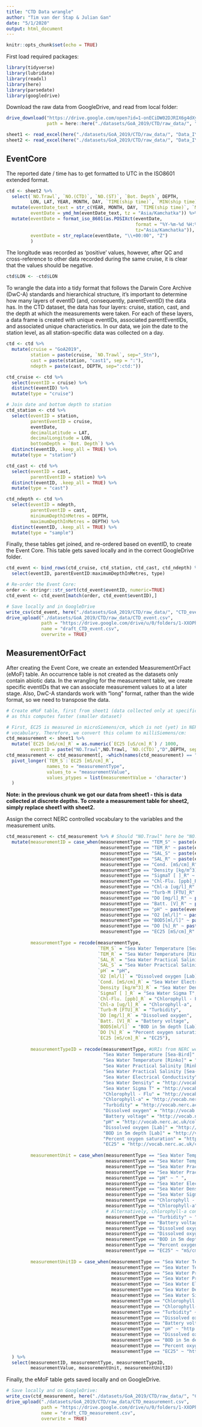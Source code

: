 ```yaml
---
title: "CTD Data wrangle"
author: "Tim van der Stap & Julian Gan"
date: "5/1/2020"
output: html_document
---
```


```r
knitr::opts_chunk$set(echo = TRUE)
```

First load required packages:
``` r
library(tidyverse)
library(lubridate)
library(readxl)
library(here)
library(parsedate)
library(googledrive)
```

Download the raw data from GoogleDrive, and read from local folder:
``` r
drive_download("https://drive.google.com/open?id=1-onECiDW02DJRIX6g4dXywtzLEqCGyce", 
               path = here::here("./datasets/GoA_2019/CTD/raw_data/", "Data_IYS_conbined_Final.xlsx"))

sheet1 <- read_excel(here("./datasets/GoA_2019/CTD/raw_data/", "Data_IYS_conbined_Final.xlsx"), sheet = "Sheet1")
sheet2 <- read_excel(here("./datasets/GoA_2019/CTD/raw_data/", "Data_IYS_conbined_Final.xlsx"), sheet = "Sheet2")
```

## EventCore 

The reported date / time has to get formatted to UTC in the ISO8601 extended format.

``` r
ctd <- sheet2 %>%
  select(`NO.Trawl`, `NO.(CTD)`, `NO.(ST)`, `Bot. Depth`, DEPTH, 
         LON, LAT, YEAR, MONTH, DAY, `TIME(ship time)`, `MIN(ship time)`) %>%
  mutate(eventDate_text = str_c(YEAR, MONTH, DAY, `TIME(ship time)`, `MIN(ship time)`, sep="-"),
         eventDate = ymd_hm(eventDate_text, tz = "Asia/Kamchatka")) %>%
  mutate(eventDate = format_iso_8601(as.POSIXct(eventDate,
                                                format = "%Y-%m-%d %H:%M%:S",
                                                tz="Asia/Kamchatka")),
         eventDate = str_replace(eventDate, "\\+00:00", "Z")
         )
```

The longitude was recorded as 'positive' values, however, after QC and cross-reference to other data recorded during the same cruise, it is clear that the values should be negative.

``` r
ctd$LON <- -ctd$LON
```

To wrangle the data into a tidy format that follows the Darwin Core Archive (DwC-A) standards and hierarchical structure, it's important to determine how many layers of eventID (and, consequently, parentEventID) the data has. In the CTD dataset, the data has four layers: cruise, station, cast, and the depth at which the  measurements were taken. For each of these layers, a data frame is created with unique eventIDs, associated parentEventIDs, and associated unique characteristics. In our data, we join the date to the station level, as all station-specific data was collected on a day. 

``` r
ctd <- ctd %>%
  mutate(cruise = "GoA2019",
         station = paste(cruise, `NO.Trawl`, sep="_Stn"),
         cast = paste(station, "cast1", sep = ":"),
         ndepth = paste(cast, DEPTH, sep=":ctd:"))

ctd_cruise <- ctd %>% 
  select(eventID = cruise) %>%
  distinct(eventID) %>%
  mutate(type = "cruise")

# Join date and bottom depth to station
ctd_station <- ctd %>%
  select(eventID = station,
         parentEventID = cruise,
         eventDate,
         decimalLatitude = LAT,
         decimalLongitude = LON,
         bottomDepth = `Bot. Depth`) %>% 
  distinct(eventID, .keep_all = TRUE) %>% 
  mutate(type = "station")

ctd_cast <- ctd %>% 
  select(eventID = cast,
         parentEventID = station) %>% 
  distinct(eventID, .keep_all = TRUE) %>% 
  mutate(type = "cast")

ctd_ndepth <- ctd %>% 
  select(eventID = ndepth,
         parentEventID = cast,
         minimumDepthInMetres = DEPTH,
         maximumDepthInMetres = DEPTH) %>% 
  distinct(eventID, .keep_all = TRUE) %>% 
  mutate(type = "sample")
```

Finally, these tables get joined, and re-ordered based on eventID, to create the Event Core. This table gets saved locally and in the correct GoogleDrive folder.

``` r
ctd_event <- bind_rows(ctd_cruise, ctd_station, ctd_cast, ctd_ndepth) %>% 
  select(eventID, parentEventID:maximumDepthInMetres, type) 

# Re-order the Event Core:
order <- stringr::str_sort(ctd_event$eventID, numeric=TRUE)
ctd_event <- ctd_event[match(order, ctd_event$eventID),]

# Save locally and in GoogleDrive
write_csv(ctd_event, here("./datasets/GoA_2019/CTD/raw_data/", "CTD_event.csv"))
drive_upload("./datasets/GoA_2019/CTD/raw_data/CTD_event.csv",
             path = "https://drive.google.com/drive/u/0/folders/1-XXOPhMN4-BmhI3owM2hvaMKXEy6hEYL",
             name = "draft_CTD_event.csv",
             overwrite = TRUE)
```

## MeasurementOrFact 

After creating the Event Core, we create an extended MeasurementOrFact (eMoF) table. An occurrence table is not created as the datasets only contain abiotic data. In the wrangling for the measurement table, we create specific eventIDs that we can associate measurement values to at a later stage. Also, DwC-A standards work with "long" format, rather than the wide format, so we need to transpose the data. 

``` r
# Create eMoF table, first from sheet1 (data collected only at specific depths),
# as this computes faster (smaller dataset) 

# First, EC25 is measured in microSiemens/cm, which is not (yet) in NERCs controlled 
# vocabulary. Therefore, we convert this column to milliSiemens/cm:
ctd_measurement <- sheet1 %>% 
  mutate(`EC25 [mS/cm]_R` = as.numeric(`EC25 [uS/cm]_R`) / 1000,
         eventID = paste("NO.Trawl",NO.Trawl, `NO.(CTD)`,"D",DEPTH, sep = "_"))
ctd_measurement <- ctd_measurement[, -which(names(ctd_measurement) == "EC25 [uS/cm]_R")] %>%
  pivot_longer(`TEM_S`:`EC25 [mS/cm]_R`,
               names_to = "measurementType",
               values_to = "measurementValue",
               values_ptypes = list(measurementValue = 'character')
  )
```

__Note: in the previous chunk we got our data from sheet1 - this is data collected at discrete depths. To create a measurement table for sheet2, simply replace sheet1 with sheet2.__

Assign the correct NERC controlled vocabulary to the variables and the measurement units. 

``` r
ctd_measurement <- ctd_measurement %>% # Should "NO.Trawl" here be "NO.(ST)"?
  mutate(measurementID = case_when(measurementType == "TEM_S" ~ paste(eventID,"TEM_S",sep="_"),
                                   measurementType == "TEM_R" ~ paste(eventID,"TEM_R",sep="_"),
                                   measurementType == "SAL_S" ~ paste(eventID,"SAL_S",sep="_"),
                                   measurementType == "SAL_R" ~ paste(eventID,"SAL_R",sep="_"),
                                   measurementType == "Cond. [mS/cm]_R" ~ paste(eventID,"Cond. [mS/cm]_R", sep="_"),
                                   measurementType == "Density [kg/m^3]_R" ~ paste(eventID,"Density", sep="_"),
                                   measurementType == "SigmaT [ ]_R" ~ paste(eventID,"Sigma",sep="_"),
                                   measurementType == "Chl-Flu. [ppb]_R" ~ paste(eventID,"Chl-Flu", sep="_"),
                                   measurementType == "Chl-a [ug/l]_R" ~ paste(eventID,"Chl-a", sep="_"),
                                   measurementType == "Turb-M [FTU]_R" ~ paste(eventID,"Turbidity",sep="_"),
                                   measurementType == "DO [mg/l]_R" ~ paste(eventID,"DO",sep="_"),
                                   measurementType == "Batt. [V]_R" ~ paste(eventID,"Batt", sep="_"),
                                   measurementType == "pH" ~ paste(eventID,"pH",sep="_"),
                                   measurementType == "O2 [ml/l]" ~ paste(eventID,"O2 [ml/l]",sep="_"),
                                   measurementType == "BOD5[ml/l]" ~ paste(eventID,"BOD5[ml/l]",sep="_"),
                                   measurementType == "DO [%]_R" ~ paste(eventID,"BOD5[ml/l]",sep="_"),
                                   measurementType == "EC25 [mS/cm]_R" ~ paste(eventID,"EC25 [mS/cm]_R",sep="_")),
         
         measurementType = recode(measurementType, 
                                  `TEM_S` = "Sea Water Temperature [Sea-Bird]",
                                  `TEM_R` = "Sea Water Temperature [Rinko]",
                                  `SAL_R` = "Sea Water Practical Salinity [Rinko]",
                                  `SAL_S` = "Sea Water Practical Salinity [Sea-Bird]",
                                  `pH` = "pH",
                                  `O2 [ml/l]` = "Dissolved oxygen [Lab]",
                                  `Cond. [mS/cm]_R` = "Sea Water Electrical Conductivity",
                                  `Density [kg/m^3]_R` = "Sea Water Density",
                                  `SigmaT [ ]_R` = "Sea Water Sigma T",
                                  `Chl-Flu. [ppb]_R` = "Chlorophyll - Flu",
                                  `Chl-a [ug/l]_R` = "Chlorophyll-a",
                                  `Turb-M [FTU]_R` = "Turbidity",
                                  `DO [mg/l]_R` = "Dissolved oxygen",
                                  `Batt. [V]_R` = "Battery voltage",
                                  `BOD5[ml/l]` = "BOD in 5m depth [Lab]",
                                  `DO [%]_R` = "Percent oxygen saturation",
                                  `EC25 [mS/cm]_R` = "EC25"),
         
         measurementTypeID = recode(measurementType, #URIs from NERC website
                                    "Sea Water Temperature [Sea-Bird]" = "http://vocab.nerc.ac.uk/collection/P02/current/TEMP/2/",
                                    "Sea Water Temperature [Rinko]" = "http://vocab.nerc.ac.uk/collection/P02/current/TEMP/2/",
                                    "Sea Water Practical Salinity [Rinko]" = "http://vocab.nerc.ac.uk/collection/P02/current/PSAL/",
                                    "Sea Water Practical Salinity [Sea-Bird]" = "http://vocab.nerc.ac.uk/collection/P02/current/PSAL/",
                                    "Sea Water Electrical Conductivity" = "http://vocab.nerc.ac.uk/collection/P02/current/CNDC/",
                                    "Sea Water Density" = "http://vocab.nerc.ac.uk/collection/P04/current/G990/",
                                    "Sea Water Sigma T" = "http://vocab.nerc.ac.uk/collection/OG1/current/SIGTHETA/",     
                                    "Chlorophyll - Flu" = "http://vocab.nerc.ac.uk/collection/P07/current/CFSN0705/",
                                    "Chlorophyll-a" = "http://vocab.nerc.ac.uk/collection/P07/current/CFSN0705/",
                                    "Turbidity" = "http://vocab.nerc.ac.uk/collection/P25/current/TURB/",
                                    "Dissolved oxygen" = "http://vocab.nerc.ac.uk/collection/P35/current/EPC00002/",
                                    "Battery voltage" = "http://vocab.nerc.ac.uk/collection/S06/current/S0600163/",
                                    "pH" = "http://vocab.nerc.ac.uk/collection/P01/current/PHXXZZXX/",
                                    "Dissolved oxygen [Lab]" = "http://vocab.nerc.ac.uk/collection/P01/current/DOXYZZ01/",
                                    "BOD in 5m depth [Lab]" = "http://vocab.nerc.ac.uk/collection/P01/current/BODZZZZZ/1/",
                                    "Percent oxygen saturation" = "http://vocab.nerc.ac.uk/collection/P02/current/DOXY/",
                                    "EC25" = "http://vocab.nerc.ac.uk/collection/P02/current/CNDC/"),
         
         measurementUnit = case_when(measurementType == "Sea Water Temperature [Sea-Bird]" ~ "deg C",
                                     measurementType == "Sea Water Temperature [Rinko]" ~ "deg C",
                                     measurementType == "Sea Water Practical Salinity [Rinko]" ~ " ",
                                     measurementType == "Sea Water Practical Salinity [Sea-Bird]" ~ " ",
                                     measurementType == "pH" ~ " ",
                                     measurementType == "Sea Water Electrical Conductivity" ~ "mS/cm",
                                     measurementType == "Sea Water Density" ~ "kg m^-3 ",
                                     measurementType == "Sea Water Sigma T" ~ "kg m^-3",
                                     measurementType == "Chlorophyll - Flu" ~ "ppb",
                                     measurementType == "Chlorophyll-a" ~ "ug/L",
                                     # Alternatively, chlorophyll-a concentration can be reported in mg.m-3. Conversion = 1:1.
                                     measurementType == "Turbidity" ~ "FTU",
                                     measurementType == "Battery voltage" ~ "V",
                                     measurementType == "Dissolved oxygen" ~ "mg/L",
                                     measurementType == "Dissolved oxygen [Lab]" ~ "ml/L ",
                                     measurementType == "BOD in 5m depth [Lab]" ~ "ml/L",
                                     measurementType == "Percent oxygen saturation" ~ "percent saturation",
                                     measurementType == "EC25" ~ "mS/cm"),
         
         measurementUnitID = case_when(measurementType == "Sea Water Temperature [Sea-Bird]" ~ "http://vocab.nerc.ac.uk/collection/P06/current/UPAA/",
                                       measurementType == "Sea Water Temperature [Rinko]" ~ "http://vocab.nerc.ac.uk/collection/P06/current/UPAA/",
                                       measurementType == "Sea Water Practical Salinity [Rinko]" ~ "http://vocab.nerc.ac.uk/collection/P06/current/PPTR/",
                                       measurementType == "Sea Water Practical Salinity [Sea-Bird]" ~ "http://vocab.nerc.ac.uk/collection/P06/current/PPTR/",
                                       measurementType == "Sea Water Electrical Conductivity" ~ "http://vocab.nerc.ac.uk/collection/P06/current/MSCM/",
                                       measurementType == "Sea Water Density" ~ "http://vocab.nerc.ac.uk/collection/P06/current/UKMC/",
                                       measurementType == "Sea Water Sigma T" ~ "http://vocab.nerc.ac.uk/collection/P06/current/UKMC/",
                                       measurementType == "Chlorophyll - Flu" ~ "http://vocab.nerc.ac.uk/collection/P06/current/UPPB/",
                                       measurementType == "Chlorophyll-a" ~ "http://vocab.nerc.ac.uk/collection/P06/current/UGPL/",
                                       measurementType == "Turbidity" ~ "http://vocab.nerc.ac.uk/collection/P06/current/USTU/",
                                       measurementType == "Dissolved oxygen" ~ "http://vocab.nerc.ac.uk/collection/P06/current/UMGL/",
                                       measurementType == "Battery voltage" ~ "http://vocab.nerc.ac.uk/collection/P06/current/UVLT/",
                                       measurementType == "pH" ~ "http://vocab.nerc.ac.uk/collection/P06/current/UUPH/",
                                       measurementType == "Dissolved oxygen [Lab]" ~ "http://vocab.nerc.ac.uk/collection/P06/current/UMLL/",
                                       measurementType == "BOD in 5m depth [Lab]" ~ "http://vocab.nerc.ac.uk/collection/P06/current/UMLL/",
                                       measurementType == "Percent oxygen saturation" ~ "http://vocab.nerc.ac.uk/collection/P01/current/OXYSZZ01/",
                                       measurementType == "EC25" ~ "http://vocab.nerc.ac.uk/collection/P06/current/MSCM/")
  ) %>%
  select(measurementID, measurementType, measurementTypeID,
         measurementValue, measurementUnit, measurementUnitID)
```

Finally, the eMoF table gets saved locally and on GoogleDrive. 

``` r
# Save locally and on GoogleDrive: 
write_csv(ctd_measurement, here("./datasets/GoA_2019/CTD/raw_data/", "CTD_measurement.csv"))
drive_upload("./datasets/GoA_2019/CTD/raw_data/CTD_measurement.csv",
             path = "https://drive.google.com/drive/u/0/folders/1-XXOPhMN4-BmhI3owM2hvaMKXEy6hEYL",
             name = "draft_CTD_measurement.csv",
             overwrite = TRUE)
```